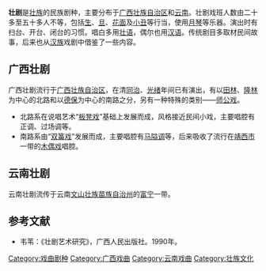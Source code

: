 {{No footnotes|time=2020-12-27T15:46:18+00:00}}
{{中国国家级非物质文化遗产 
|名称 = 壮剧 
|序号 = 226
|编号项目 = Ⅳ—82
|图片 = 
|分类 = 传统戏剧 
|申报地区或单位 = [[广西壮族自治区|广西壮族自治区]]，[[云南省|云南省]][[文山壮族苗族自治州|文山壮族苗族自治州]] 
|登录时间 = 2006年5月20日 
|省区市 = 广西
}}
'''壮剧'''是[[壮族|壮族]]的民族剧种，主要分布于[[广西壮族自治区|广西壮族自治区]]和[[云南|云南]]。壮剧戏班人数由二十多至五十多人不等，包括[[生|生]]、[[旦|旦]]、[[花面|花面]]及[[小丑|小丑]]等行当，使用[[月琴|月琴]]等乐器。演出时有扫台、开台、闭台的习惯。唱白多用[[壮语|壮语]]，偶尔也用[[汉语|汉语]]。传统剧目多取材民间故事，后来也从[[汉族|汉族]]戏剧中借鉴了一些内容。

==广西壮剧==
广西壮剧流行于[[广西壮族自治区|广西壮族自治区]]，在清[[同治|同治]]、[[光绪|光绪]]年间已有演出，有以[[田林|田林]]、[[隆林|隆林]]为中心的北路和以[[德保|德保]]为中心的南路之分，另有一种特殊的类别——[[师公戏|师公戏]]。
* 北路系在说唱艺术“[[板凳戏|板凳戏]]”基础上发展而成，风格接近民间小戏，主要唱腔有正调、过场调等。
* 南路系由“[[双簧戏|双簧戏]]”发展而成，主要唱腔有[[马隘调|马隘调]]等，后来吸收了流行在[[靖西市|靖西市]]一带的[[木偶戏|木偶戏]]唱腔。

==云南壮剧==
云南壮剧流传于云南[[文山壮族苗族自治州|文山壮族苗族自治州]]的[[富宁|富宁]]一带。

==参考文献==
* 韦苇：《壮剧艺术研究》，广西人民出版社。1990年。

{{戲曲小作品}}
{{中国各地戏剧}}{{云南国家级非物质文化遗产}}

{{DEFAULTSORT:Z}}
[[Category:戏曲剧种|Category:戏曲剧种]]
[[Category:广西戏曲|Category:广西戏曲]]
[[Category:云南戏曲|Category:云南戏曲]]
[[Category:壮族文化|Category:壮族文化]]